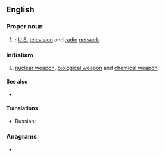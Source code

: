 ==English==

===Proper noun===
{{en-proper noun}}

# {{initialism of|[[wikipedia:NBC|National Broadcasting Company]]|nodot=1}}: [[United States|U.S.]] [[television]] and [[radio]] [[network]].

===Initialism===
{{rfc-header|Initialism}}
{{head|en|initialism}}

# {{lb|en|weapons}} [[nuclear weapon]], [[biological weapon]] and [[chemical weapon]].

====See also====
* {{sense|nuclear, biological, chemical}} {{l|en|ABC}}

====Translations====
{{trans-top|}}
* Russian: {{t|ru|Эн Би Си|m}}
{{trans-mid}}
{{trans-bottom}}

===Anagrams===
* {{anagrams|en|a=bcn|BCN|BNC|C. B. N.|C.B.N.|CBN}}